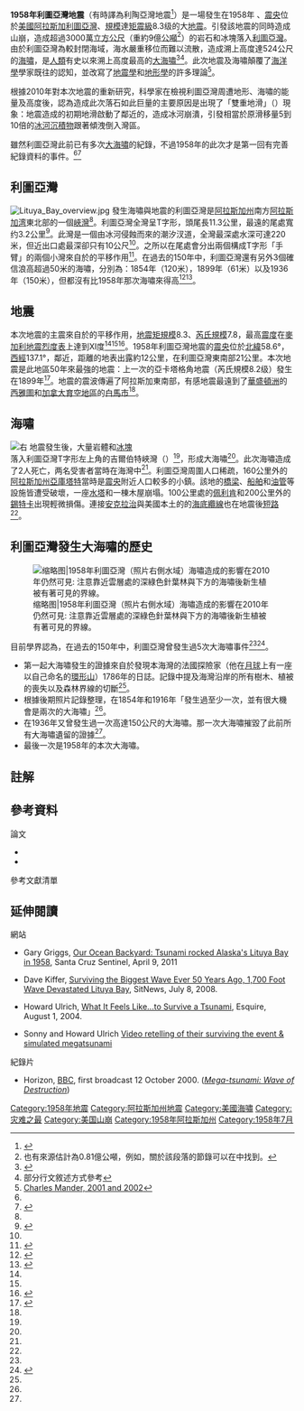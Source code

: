 {{noteTA
|G1=地震
|G2=单位
|G3=地名
|G4=PP
}}
{{Infobox Earthquake
|title=1958年利圖亞灣大海嘯
|date=1958年7月9日
|image =Lituya Bay damage detail.jpg
|image_size=220px
|caption=利圖亞灣地震與海嘯引發大量破壞
|time={{tooltip|22:15:58|UTC 7月10日 06:15:58}}
|magnitude =  {{M|w|7.8|link=y}}<ref name=ISC-GEM>{{citation|title=ISC-GEM Global Instrumental Earthquake Catalogue (1900–2009)|url=http://www.isc.ac.uk/iscgem/index.php|author=ISC|year=2014|publisher=International Seismological Centre|series=Version 1.05|accessdate=2019-03-01|archive-date=2016-11-25|archive-url=https://web.archive.org/web/20161125091901/http://www.isc.ac.uk/iscgem/index.php|dead-url=yes}}</ref><ref name=PAGER-CAT>{{citation |title=PAGER-CAT Earthquake Catalog |url=https://earthquake.usgs.gov/data/pager/catalogs/ |author=USGS |date=2009-09-04 |publisher=[[United_States_Geological_Survey|United States Geological Survey]] |series=Version 2008_06.1 |deadurl=yes |archiveurl=https://web.archive.org/web/20161004150402/http://earthquake.usgs.gov/data/pager/catalogs/ |archivedate=2016-10-04 |accessdate=2019-03-01 }}</ref><ref name="NCEI">{{cite web|url=http://www.ngdc.noaa.gov/nndc/struts/results?eq_0=4167&t=101650&s=13&d=22,26,13,12&nd=display|title=Significant Earthquake|work=Natural Hazards|publisher=National Centers for Environmental Information|accessdate=2016-04-23|archive-date=2012-02-02|archive-url=https://www.webcitation.org/659wbzM5G?url=http://www.ngdc.noaa.gov/nndc/struts/results?eq_0=4167|dead-url=no}}</ref><ref name=PAGER-CAT/>
|location= {{coord|58.340|-136.520|display=inline}}<ref name="NGDC">{{cite web|url=http://www.ngdc.noaa.gov/nndc/struts/results?eq_0=4167&t=101650&s=13&d=22,26,13,12&nd=display|title=Comments for the Significant Earthquake|author=NGDC|publisher=[[美国国家海洋和大气管理局|National Oceanic and Atmospheric Administration]]|accessdate=2011-09-07|archive-url=https://www.webcitation.org/659wbzM5G?url=http://www.ngdc.noaa.gov/nndc/struts/results?eq_0=4167|archive-date=2012-02-02|dead-url=no}}</ref>
|timestamp         = 1958-07-10 06:15:58
|anss-url    = iscgem884702
|isc-event   = 884702
|duration    = 
|casualties = 2<ref name="history"/>
|map        = {{Location map+ | Alaska
 | places =
{{Location map~|Alaska|lat=61.22|long=-149.9|label_size=85|label=安克拉治|position=left|mark=Blue pog.svg}}
{{Location map~|Alaska|lat=58.370|long=-136.665|mark=Bullseye1.png|marksize=40}}
 | width = 260
 | float = center
 | caption =
 | relief = yes}}
|local-date        = {{Start date|1958|07|10}}
|local-time        = 22:15 PST
|fault       = {{Link-en|夏落蒂皇后斷層|Queen Charlotte Fault|夏落蒂皇后轉形斷層費委德段}}
|type        = [[走滑構造|平移作用]]<ref name=yeats>{{citation|title=Active Faults of the World|url=https://books.google.com/books?id=aQUgAwAAQBAJ|last=Yeats|first=R.|year=2012|publisher=[[Cambridge_University_Press|Cambridge University Press]]|isbn=978-0521190855|page=32|accessdate=2019-03-01|archive-date=2019-11-22|archive-url=https://web.archive.org/web/20191122014514/https://books.google.com/books?id=aQUgAwAAQBAJ|dead-url=no}}</ref>
|affected    = [[美國|美國]][[阿拉斯加州|阿拉斯加州]]東南部及[[加拿大|加拿大]]西部
|damages     = <!-- cost/extent of property damage -->
|intensity   = [[麦加利地震烈度|6（XI）度]]（MMI）<ref name="NCEI" />
|pga         = <!-- NN''[[Peak_ground_acceleration|g]]'' -->
|tsunami     = {{convert|524|m|abbr=on}}<ref name=PAGER-CAT />
|depth       = 35公里<ref name="NCEI" />
}}
'''1958年利圖亞灣地震'''（有時譯為利陶亞灣地震<ref>{{Cite web|url=https://scweb.cwb.gov.tw/page.aspx/tsunami/world|title=世界歷史海嘯|accessdate=2019-02-22|author=|date=|publisher=交通部中央氣象局地震測報中心|language=zh-tw|archive-date=2019-11-22|archive-url=https://web.archive.org/web/20191122014539/https://scweb.cwb.gov.tw/page.aspx/tsunami/world|dead-url=no}}</ref>）是一場發生在1958年{{tooltip|7月9日晚間 22:15:58|UTC 7月10日 06:15:58}} 、[[震央|震央]]位於[[美国|美國]][[阿拉斯加州|阿拉斯加]][[利圖亞灣|利圖亞灣]]、[[地震度量|規模]]達[[矩震級|矩震級]]8.3级的大[[地震|地震]]。引發該地震的{{Link-en|夏落蒂皇后斷層|Queen Charlotte Fault|夏落蒂皇后轉形斷層費委德段}}同時造成山崩，造成超過3000萬[[立方米|立方公尺]]（重約9億[[公噸|公噸]]<ref group="註">也有來源估計為0.81億公噸，例如{{Cite book|title=國家地理：直擊大災難|last=Fradin|first=Judy|publisher=大石國際|year=2012|isbn=9789868813656|location=台北市|pages=|trans-title=Witness To Disaster|last2=Fradin|first2=Dennis}}，關於該段落的節錄可以在{{Cite web|url=https://www.natgeomedia.com/reading/52660|title=海嘯中蘊涵的科學|accessdate=2019-02-22|author=|date=2016-11-21|publisher=National Geographic 國家地理|language=zh-tw|archive-date=2019-03-01|archive-url=https://web.archive.org/web/20190301140049/https://www.natgeomedia.com/reading/52660|dead-url=no}}中找到。</ref>）的岩石和冰塊落入[[利圖亞灣|利圖亞灣]]。由於利圖亞灣為較封閉海域，海水嚴重移位而難以流散，造成溯上高度達524公尺的[[海啸|海嘯]]，是[[人類|人類]]有史以來溯上高度最高的[[大海嘯|大海嘯]]<ref name="GeoSurvey">{{cite book|first1=L. J.|last2=Rogers|first2=G. C.|last3=Hyndman|first3=R. D.|title=Geological Survey of Canada|url=http://books.google.co.uk/books?id=rL7g-kyWNN4C&pg=PA248&dq=1720+alaska+tsunami&hl=en&sa=X&ei=6X9wUcOpNcOmPY2JgPAC&ved=0CE0Q6AEwBTgK#v=snippet&q=%22rose%20to%20a%20maximum%20height%22&f=false|date=2010|publisher=Natural Resources Canada|page=248|chapter=Open File 6552|last=Leonard|year=|isbn=|location=Ottawa|pages=|access-date=2013-07-01|archive-url=https://web.archive.org/web/20131029203757/http://books.google.co.uk/books?id=rL7g-kyWNN4C&pg=PA248&dq=1720+alaska+tsunami&hl=en&sa=X&ei=6X9wUcOpNcOmPY2JgPAC&ved=0CE0Q6AEwBTgK#v=snippet&q=%22rose%20to%20a%20maximum%20height%22&f=false|archive-date=2013-10-29|dead-url=no}}</ref><ref>部分行文敘述方式參考{{Cite web|url=http://www.ceec.edu.tw/AbilityExam/AbilityExamPaper/108SAT_Paper/01-108%E5%AD%B8%E6%B8%AC%E8%87%AA%E7%84%B6%E8%A9%A6%E5%8D%B7%E5%AE%9A%E7%A8%BF.pdf|title=108學年度學科能力測驗試題自然考科|accessdate=2019-02-19|author=|date=2019-01-27|publisher=大學入學考試中心|quote=海嘯的破壞力取決於浪高和溯上高度。溯上高度是海嘯到達陸地後隨著地形爬升的高度，有 時可數倍於浪高。1958年7月9日阿拉斯加發生規模7.8的地震，引發山崩，使得逾3千萬立方公尺的岩石和冰塊落入阿拉斯加利圖亞灣，由於利圖亞灣為較封閉海域，海水難以流散，造成溯上高度達524公尺的海 嘯，是有記錄以 來溯上高度最高的海嘯。下列有關發生在阿拉斯加利圖亞灣海嘯的敘述，哪些正確？(A)此溯上高度最高的海嘯由大地震造成的海床錯動所引起(B)海嘯波抵達淺海區時，其浪高會隨著水深的變淺而迅速升高(C)數千萬立方公尺的岩石和冰塊落入利圖亞灣，造成500多公尺的浪高(D)若巨量岩石和冰塊是落入開放海域，則造成的海嘯浪高和溯上高度將會較灣區小(E)若海嘯往深海區傳播，其傳播速度較淺海區慢|pages=5|archive-date=2019-08-21|archive-url=https://web.archive.org/web/20190821132607/http://www.ceec.edu.tw/AbilityExam/AbilityExamPaper/108SAT_Paper/01-108%E5%AD%B8%E6%B8%AC%E8%87%AA%E7%84%B6%E8%A9%A6%E5%8D%B7%E5%AE%9A%E7%A8%BF.pdf|dead-url=no}}</ref>。此次地震及海嘯顛覆了[[海洋學|海洋學]]學家既往的認知，並改寫了[[地震学|地震學]]和[[地貌学|地形學]]的許多理論<ref name="Mader">[[#ref|Charles Mander, 2001 and 2002]]</ref>。

根據2010年對本次地震的重新研究，科學家在檢視利圖亞灣周遭地形、海嘯的能量及高度後，認為造成此次落石如此巨量的主要原因是出現了「雙重地滑」（{{Lang-en|Dual Slide}}）現象：地震造成的初期地滑啟動了鄰近的{{Link-en|利圖亞冰河|Lituya Glacier}}，造成冰河崩潰，引發相當於原滑移量5到10倍的[[冰川|冰河]][[沉積物|沉積物]]跟著傾洩倒入灣區。

雖然利圖亞灣此前已有多次[[大海嘯|大海嘯]]的紀錄，不過1958年的此次才是第一回有完善紀錄資料的事件。<ref name="Mader" /><ref name="SCSentinel">{{cite news|last=Griggs|first=Gary|url=http://www.santacruzsentinel.com/general-news/20110409/gary-griggs-our-ocean-backyard-tsunami-rocked-alaskas-lituya-bay-in-1958|title=Tsunami rocked Alaska's Lituya Bay in 1958|work=Santa Cruz Sentinel|date=2011-04-09|accessdate=2016-04-22|author=|language=en|archive-url=https://web.archive.org/web/20171204061245/http://www.santacruzsentinel.com/general-news/20110409/gary-griggs-our-ocean-backyard-tsunami-rocked-alaskas-lituya-bay-in-1958|archive-date=2017-12-04|dead-url=no}}</ref>

==利圖亞灣==
[[Image:Lituya_Bay_overview.jpg|thumb]]
{{main|利圖亞灣}}
發生海嘯與地震的利圖亞灣是[[阿拉斯加州|阿拉斯加州]]南方[[阿拉斯加湾|阿拉斯加湾]]東北部的一個[[峽灣|峽灣]]<ref name="GeoSurvey" />。利圖亞灣全灣呈T字形，頭尾長11.3公里，最遠的尾處寬约3.2公里<ref name="t14web.lanl.gov">{{cite web |url=http://t14web.lanl.gov/Research/TDAC2000/mader.tsunami.00.pdf |title=Mega -Tsunamis |author=Charles L. Mader |publisher=[[洛斯阿拉莫斯国家实验室|Los Alamos National Laboratory]] |accessdate=2012-02-11 |date=April 2000 |deadurl=yes |archiveurl=https://web.archive.org/web/20120208024212/http://t14web.lanl.gov/Research/TDAC2000/mader.tsunami.00.pdf |archivedate=2012-02-08 }}</ref>。此灣是一個由冰河侵蝕而來的潮汐汊道，全灣最深處水深可達220米，但近出口處最深卻只有10公尺<ref name="t14web.lanl.gov" />。之所以在尾處會分出兩個構成T字形「手臂」的兩個小灣來自於{{Link-en|夏落蒂皇后斷層|Queen Charlotte Fault|夏落蒂皇后轉形斷層}}的平移作用<ref name="drgeorgepc.com">{{cite web|url=http://www.drgeorgepc.com/Tsunami1958LituyaB.html|title=The Mega-Tsunami of July 9, 1958 in Lituya Bay, Alaska|author=George Pararas-Carayannis|year=1999|accessdate=2012-02-11|archive-date=2003-03-08|archive-url=https://web.archive.org/web/20030308130504/http://www.drgeorgepc.com/Tsunami1958LituyaB.html|dead-url=yes}}</ref>。在過去的150年中，利圖亞灣還有另外3個確信浪高超過50米的海嘯，分別為：1854年（120米），1899年（61米）以及1936年（150米），但都沒有比1958年那次海嘯來得高<ref>{{Cite web|url=https://www.uwsp.edu/geo/projects/geoweb/participants/Dutch/LituyaBay/Lituya0.HTM|title=Giant Waves in Lituya Bay, Alaska; USGS PP 354-C|accessdate=2019-03-01|author=|date=1998-01-08|publisher=University of Wisconsin at Green Bay Department of Natural and Applied Sciences|last=Dutch|authorlink=|first=Steven|archiveurl=https://web.archive.org/web/20050321052058/https://www.uwsp.edu/geo/projects/geoweb/participants/Dutch/LituyaBay/Lituya0.HTM|archivedate=2005-03-21|language=en|dead-url=yes}}</ref><ref>{{Cite book|edition=1st Anchor books ed|chapter=|url=https://www.worldcat.org/oclc/693809675|publisher=Anchor Books|date=|location=New York|isbn=9780767928854|oclc=693809675|first=Casey|last=Susan|title=The wave|year=2011|pages=153-158|access-date=2019-03-01|archive-date=2019-08-21|archive-url=https://web.archive.org/web/20190821132607/https://www.worldcat.org/title/wave-in-pursuit-of-the-rogues-freaks-and-giants-of-the-ocean/oclc/693809675|dead-url=no}}</ref>。

== 地震 ==
{{See also2|{{link-en|平移作用|Strike-slip tectonics}}}}本次地震的主震來自於{{Link-en|夏落蒂皇后斷層|Queen Charlotte Fault|夏落蒂皇后斷層}}的平移作用，[[矩震級|地震矩規模]]8.3、[[芮氏|芮氏規模]]7.8，最高[[震度|震度]]在[[麥加利地震烈度|麥加利地震烈度表]]上達到XI度<ref name="GeoSurvey" /><ref name="Mader" /><ref name="history">{{cite book|title=Earthquake History of the United States - Publication 41-1|year=1970|editors=Jerry L. Coffman & Carl A. von Hake|publisher=[[美國商務部|United States Department of Commerce]] / [[美國內政部|United States Department of the Interior]]|page=108}}</ref>。1958年利圖亞灣地震的[[震央|震央]]位於[[纬度|北緯]]58.6°，[[经度|西經]]137.1°，鄰近{{Link-en|費委德山|Fairweather Range}}，距離{{Link-en|夏落蒂皇后斷層|Queen Charlotte Fault|夏落蒂皇后斷層}}的地表出露約12公里，在利圖亞灣東南部21公里。本次地震是此地區50年來最強的地震：上一次的亞卡塔格角地震（芮氏規模8.2级）發生在1899年<ref name="history2">{{cite book|editor1-first=Jerry L|editor1-last=Coffman|editor2-first=Carl A.|editor2-last=von Hake|url=https://pubs.er.usgs.gov/publication/70114182|title=Earthquake History of the United States|publisher=[[United_States_Department_of_Commerce|United States Department of Commerce]]/[[United_States_Department_of_the_Interior|8=Department of the Interior]]|year=1970|page=108|id=Publication 41-1|access-date=2019-03-01|archive-url=https://web.archive.org/web/20171203224642/https://pubs.er.usgs.gov/publication/70114182|archive-date=2017-12-03|dead-url=no}}</ref>。地震的震波傳遍了阿拉斯加東南部，有感地震最遠到了[[华盛顿州|華盛頓洲]]的[[西雅圖|西雅圖]]和[[加拿大|加拿大]][[育空|育空地區]]的[[白馬市_(加拿大)|白馬市]]<ref name="drgeorgepc.com" />。

==海嘯==
[[File:Lituya_Bay_megatsunami_diagram_(English).png|右]]
地震發生後，大量岩體和[[冰|冰塊]]落入利圖亞灣T字形左上角的吉爾伯特峽灣（{{Lang-en|Gilbert Inlet}}）<ref name="drgeorgepc.com" />，形成大海嘯<ref name="t14web.lanl.gov" />。此次海嘯造成了2人死亡，两名受害者當時在海灣中<ref name="history" />。利圖亞灣周圍人口稀疏，160公里外的[[阿拉斯加州|阿拉斯加州]][[亞庫塔特|亞庫塔特]]當時是[[震央|震央]]附近人口較多的小鎮。該地的[[橋|橋梁]]、[[船|船舶]]和[[输油管道|油管]]等設施皆遭受破壞，一座[[水塔|水塔]]和一棟木屋崩塌。100公里處的[[佩利肯_(阿拉斯加州)|佩利肯]]和200公里外的[[錫特卡|錫特卡]]出現輕微損傷。連接[[安克拉治|安克拉治]]與美國本土的的[[海底電纜|海底纜線]]也在地震後[[短路|短路]]<ref name="history" />。

== 利圖亞灣發生大海嘯的歷史 ==
[[File:Evidence_of_1958_Lituya_Bay_tsunami_still_clearly_visible_in_2010.jpg|缩略图|1958年利圖亞灣（照片右側水域）海嘯造成的影響在2010年仍然可見:
注意靠近雲層處的深綠色針葉林與下方的海嘯後新生植被有著可見的界線。]]

目前學界認為，在過去的150年中，利圖亞灣曾發生過5次大海嘯事件<ref name="Mader" /><ref>{{Cite book|title=Cataclysmic Flood Waves in Lituya Bay, Alaska|last=Miller|first=Don J.|publisher=Bulletin of Geological Society of America|year=1954|isbn=|location=USA|pages=|oclc=21709727}}</ref>。

* 第一起大海嘯發生的證據來自於發現本海灣的法國探險家{{Link-en|尚-弗朗索瓦·德·加勞普|Jean Francois de Galaup}}（他在[[月球|月球]]上有一座以自己命名的[[撞击坑|環形山]]）1786年的日誌。記錄中提及海灣沿岸的所有樹木、植被的喪失以及森林界線的切斷<ref name="Mader" />。
* 根據後期照片記錄整理，在1854年和1916年「發生過至少一次，並有很大機會是兩次的大海嘯」<ref name="Mader" />。
* 在1936年又曾發生過一次高達150公尺的大海嘯。那一次大海嘯摧毀了此前所有大海嘯遺留的證據<ref name="Mader" />。
* 最後一次是1958年的本次大海嘯。

==註解==
{{Reflist|group="註"}}

==參考資料==
;{{anchor|ref}}論文

* {{Cite journal|title=Modeling the 1958 Lituya Bay Mega-Tsunami|author=|url=https://www.researchgate.net/publication/264084061_Modeling_the_1958_Lituya_Bay_Mega-Tsunami|last=Mader|first=Charles|journal=Science of Tsunami Hazards|issue=2|doi=|others=|year=2001|volume=17|page=150|pmid=|access-date=2019-03-01|archive-date=2019-03-01|archive-url=https://web.archive.org/web/20190301140028/https://www.researchgate.net/publication/264084061_Modeling_the_1958_Lituya_Bay_Mega-Tsunami|dead-url=no}}
* {{Cite journal|title=Modeling the 1958 Lituya Bay Mega-tsunami, II|author=|url=https://www.researchgate.net/publication/264084057_Modeling_the_1958_Lituya_Bay_Mega-tsunami_II|last=Mader|first=Charles|journal=Science of Tsunami Hazards|issue=5|doi=|others=|year=2002|volume=20|page=241|pmid=|access-date=2019-03-01|archive-date=2019-10-19|archive-url=https://web.archive.org/web/20191019122531/https://www.researchgate.net/publication/264084057_Modeling_the_1958_Lituya_Bay_Mega-tsunami_II|dead-url=no}}

;參考文獻清單
{{Reflist}}

==延伸閱讀==
;網站
*{{Language icon|en}}Gary Griggs, [https://web.archive.org/web/20130910120033/http://www.santacruzsentinel.com/ci_17807897 Our Ocean Backyard: Tsunami rocked Alaska's Lituya Bay in 1958], Santa Cruz Sentinel, April 9, 2011
*{{Language icon|en}}Dave Kiffer, [http://www.sitnews.us/Kiffer/LituyaBay/070808_lituya_bay.html Surviving the Biggest Wave Ever 50 Years Ago, 1,700 Foot Wave Devastated Lituya Bay]{{Wayback|url=http://www.sitnews.us/Kiffer/LituyaBay/070808_lituya_bay.html |date=20170606101525 }}, SitNews, July 8, 2008.
*{{Language icon|en}}Howard Ulrich, [https://web.archive.org/web/20091010204411/http://www.esquire.com/features/what-it-feels-like/ESQ0804-AUG_FEELSLIKE2_1 What It Feels Like...to Survive a Tsunami], Esquire, August 1, 2004.
*{{Language icon|en}}Sonny and Howard Ulrich [http://www.educatedearth.net/video.php?id=5073 Video retelling of their surviving the event & simulated megatsunami]{{Wayback|url=http://www.educatedearth.net/video.php?id=5073 |date=20201112010917 }}

;紀錄片
*{{Language icon|en}}Horizon, [[BBC|BBC]], first broadcast 12 October 2000. ([http://www.bbc.co.uk/science/horizon/2000/mega_tsunami_transcript.shtml ''Mega-tsunami: Wave of Destruction'']{{Wayback|url=http://www.bbc.co.uk/science/horizon/2000/mega_tsunami_transcript.shtml |date=20201023221934 }})
{{coord|58|38|N|137|34|W|source:kolossus-eswiki|display=title}}

[[Category:1958年地震|Category:1958年地震]]
[[Category:阿拉斯加州地震|Category:阿拉斯加州地震]]
[[Category:美國海嘯|Category:美國海嘯]]
[[Category:灾难之最|Category:灾难之最]]
[[Category:美国山崩|Category:美国山崩]]
[[Category:1958年阿拉斯加州|Category:1958年阿拉斯加州]]
[[Category:1958年7月|Category:1958年7月]]